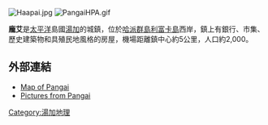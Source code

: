 {{NoteTA
|G1 = 地名
}}
[[Image:Haapai.jpg|thumb]]
[[Image:PangaiHPA.gif|thumb]]

'''龐艾'''是[[太平洋|太平洋]]島國[[湯加|湯加]]的城鎮，位於[[哈派群島|哈派群島]][[利富卡島|利富卡島]]西岸，鎮上有銀行、市集、歷史建築物和具殖民地風格的房屋，機場距離鎮中心約5公里，人口約2,000。

==外部連結==
* [http://www.marinerscafetonga.com/sitebuilder/images/pangai_village-716x656.jpg Map of Pangai]{{dead link|date=十一月 2017 |bot=InternetArchiveBot }}
* [https://web.archive.org/web/20080513153744/http://www.tonga.pictures-pacific.com/haapai/index.html Pictures from Pangai]

{{coord|19|48|12|S|174|20|56|W|display=title|region:TO_type:isle_source:dewiki}}
{{normdaten}}
{{Tonga-stub}}

[[Category:湯加地理|Category:湯加地理]]